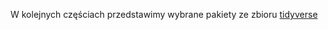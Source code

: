 W kolejnych częściach przedstawimy wybrane pakiety ze zbioru [tidyverse](https://github.com/tidyverse/)
